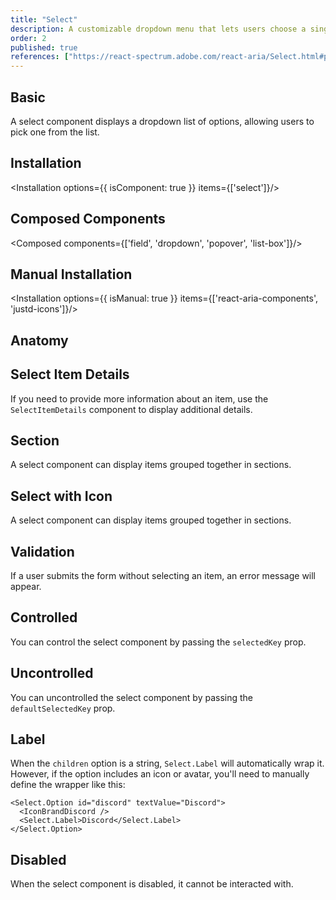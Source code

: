 ```yaml
---
title: "Select"
description: A customizable dropdown menu that lets users choose a single option from a predefined list, optimized for accessibility and usability.
order: 2
published: true
references: ["https://react-spectrum.adobe.com/react-aria/Select.html#props"]
---
```


## Basic

A select component displays a dropdown list of options, allowing users to pick one from the list.
<How minW72 toUse="pickers/select/select-demo" />

## Installation
<Installation options={{ isComponent: true }} items={['select']}/>

## Composed Components
<Composed components={['field', 'dropdown', 'popover', 'list-box']}/>

## Manual Installation

<Installation options={{ isManual: true }} items={['react-aria-components', 'justd-icons']}/>

<SourceCode toShow='select'/>

## Anatomy
<Anatomy show='select-anatomy'/>

## Select Item Details
If you need to provide more information about an item, use the `SelectItemDetails` component to display additional details.
<How minW72 toUse="pickers/select/select-item-details-demo" />

## Section
A select component can display items grouped together in sections.
<How minW72 toUse="pickers/select/select-section-demo" />

[//]: # (## Searchable Select)
[//]: # (Sometimes, you may need to search for an item in a select component. Here's how you can do it.)
[//]: # (<How minW72 toUse="pickers/select/select-searchable-demo" />)

## Select with Icon
A select component can display items grouped together in sections.
<How minW72 toUse="pickers/select/select-with-icon-demo" />

## Validation
If a user submits the form without selecting an item, an error message will appear.
<How minW72 toUse="pickers/select/select-validation-demo" />

## Controlled
You can control the select component by passing the `selectedKey` prop.
<How minW72 toUse="pickers/select/select-controlled-demo" />

## Uncontrolled
You can uncontrolled the select component by passing the `defaultSelectedKey` prop.
<How minW72 toUse="pickers/select/select-uncontrolled-demo" />

## Label
When the `children` option is a string, `Select.Label` will automatically wrap it. However, if the option includes an icon or avatar, you'll need to manually define the wrapper like this:

```
<Select.Option id="discord" textValue="Discord">
  <IconBrandDiscord />
  <Select.Label>Discord</Select.Label>
</Select.Option>
```

## Disabled
When the select component is disabled, it cannot be interacted with.
<How minW72 toUse="pickers/select/select-disabled-demo" />
